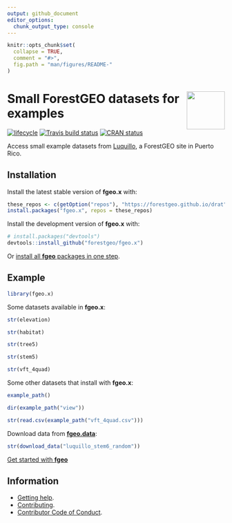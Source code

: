```yaml
---
output: github_document 
editor_options: 
  chunk_output_type: console
---
```

<!-- README.md is generated from README.Rmd. Please edit that file -->

```r
knitr::opts_chunk$set(
  collapse = TRUE,
  comment = "#>",
  fig.path = "man/figures/README-"
)
```

# <img src="https://i.imgur.com/vTLlhbp.png" align="right" height=88 /> Small ForestGEO datasets for examples

[![lifecycle](https://img.shields.io/badge/lifecycle-experimental-orange.svg)](https://www.tidyverse.org/lifecycle/#experimental)
[![Travis build status](https://travis-ci.org/forestgeo/fgeo.x.svg?branch=master)](https://travis-ci.org/forestgeo/fgeo.x)
[![CRAN status](https://www.r-pkg.org/badges/version/fgeo.x)](https://cran.r-project.org/package=fgeo.x)

Access small example datasets from [Luquillo](https://forestgeo.si.edu/sites/north-america/luquillo), a ForestGEO site in Puerto Rico.

## Installation

Install the latest stable version of **fgeo.x** with:

```R
these_repos <- c(getOption("repos"), "https://forestgeo.github.io/drat")
install.packages("fgeo.x", repos = these_repos)
```

Install the development version of **fgeo.x** with:

```R
# install.packages("devtools")
devtools::install_github("forestgeo/fgeo.x")
```

Or [install all **fgeo** packages in one step](https://forestgeo.github.io/fgeo/index.html#installation).

## Example

```r
library(fgeo.x)
```

Some datasets available in __fgeo.x__:

```r
str(elevation)

str(habitat)

str(tree5)

str(stem5)

str(vft_4quad)
```

Some other datasets that install with __fgeo.x__:

```r
example_path()

dir(example_path("view"))

str(read.csv(example_path("vft_4quad.csv")))
```

Download data from [__fgeo.data__](https://forestgeo.github.io/fgeo.data/):

```r
str(download_data("luquillo_stem6_random"))
```

[Get started with __fgeo__](https://forestgeo.github.io/fgeo/)

## Information

* [Getting help](SUPPORT.md).
* [Contributing](CONTRIBUTING.md).
* [Contributor Code of Conduct](CODE_OF_CONDUCT.md).

